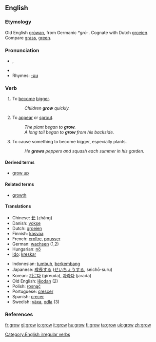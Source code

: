 ==English==

===Etymology===
Old English [[growan|grōwan]], from Germanic ''*grō-''. Cognate with Dutch [[groeien]]. Compare [[grass]], [[green]].

===Pronunciation===
*{{IPA|/ɡrəʊ/}}, {{SAMPA|/gr@U/}}
*{{audio|en-us-grow.ogg|Audio (US)}}
*Rhymes: [[Rhymes:English:-əʊ|-əʊ]]

===Verb===
{{en-verb|grows|growing|grew|grown}}

# {{intransitive}} To [[become]] [[bigger]].
#: ''Children '''grow''' quickly.''
# {{intransitive}} To [[appear]] or [[sprout]].
#: ''The plant began to '''grow'''.''
#: ''A long tail began to '''grow''' from his backside.''
# {{transitive}} To cause something to become bigger, especially plants.
#: ''He '''grows''' peppers and squash each summer in his garden.''

====Derived terms====
*[[grow up]]

====Related terms====
*[[growth]] {{pos_n}}

====Translations====
{{top}}
*Chinese: [[长]] (zhăng)
*Danish: [[vokse]]
*Dutch: [[groeien]]
*Finnish: [[kasvaa]]
*French: [[croître]], [[pousser]]
*German: [[wachsen]] (1,2)
*Hungarian: [[nő]]
*[[Ido]]: [[kreskar]]
{{mid}}
*Indonesian: [[tumbuh]], [[kembang|berkembang]]
*Japanese: [[成長]]する ([[せいちょう]]する, seichō-suru)
*Korean: [[기르다]] (gireuda), [[자라다]] (jarada)
*Old English: [[leodan|lēodan]] (2)
*Polish: [[rosnąć]]
*Portuguese: [[crescer]]
*Spanish: [[crecer]]
*Swedish: [[växa]], [[odla]] (3)
{{bottom}}

===References===
{{R:Century 1911}}
{{R:Webster 1913}}

[[Category:English irregular verbs]]

[[fr:grow]]
[[gl:grow]]
[[io:grow]]
[[it:grow]]
[[hu:grow]]
[[fi:grow]]
[[ta:grow]]
[[uk:grow]]
[[zh:grow]]